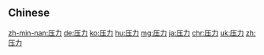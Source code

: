 {{also|壓力}}
==Chinese==
{{zh-see|壓力}}

[[zh-min-nan:压力]]
[[de:压力]]
[[ko:压力]]
[[hu:压力]]
[[mg:压力]]
[[ja:压力]]
[[chr:压力]]
[[uk:压力]]
[[zh:压力]]
